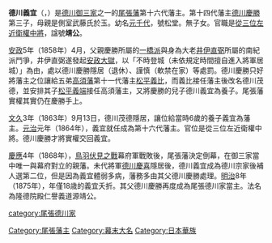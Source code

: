 {{Infobox officeholder 
| name= 德川義宜
| image= 
| caption= 

| order=[[尾張藩|尾張藩]]第16代藩主
| term_start=1864年
| term_end=1871年
| predecessor= [[德川茂德|德川茂德]]
| successor= 廢藩置縣

| birth_date={{birth date|1858|7|4}}<br />（安政5年5月24日）
| birth_place= 
| death_date={{Death date and age|1875|11|24|1858|7|4}}<br />（明治8年）
| death_place= 
| module = {{日本武士 |child=yes
|時代= 
|改名= 
|戒名= 
|墓所= 
|官位= 
|主君= 
|藩= 
|氏族=[[尾張德川家|尾張德川家]]
|父母= 
|兄弟= 
 }}
}}
'''德川義宜'''（{{jpn|j=徳川 義宜|hg=とくがわ よしのり|rm=Tokugawa Yoshinori}}，{{bd|1858年|7月4日|1875年|11月24日}}）是[[德川御三家|德川御三家]]之一的[[尾張藩|尾張藩]]第十六代藩主。第十四代藩主[[德川慶勝|德川慶勝]]第三子，母親是側室武藤氏於玉。幼名[[元千代|元千代]]，號松堂。無子女。官職是[[從三位|從三位]][[左近衛權中將|左近衛權中將]]，諡號'''靖公'''。

[[安政|安政]]5年（1858年）4月，父親慶勝所屬的[[一橋派|一橋派]]與身為大老[[井伊直弼|井伊直弼]]所屬的南紀派鬥爭，井伊直弼遂發起[[安政大獄|安政大獄]]，以「不時登城（未依規定時間擅自進入將軍居城）」為由，處以德川慶勝隱居（退休）、謹慎（軟禁在家）等處罰。德川慶勝只好將藩主之位讓給五弟[[高須藩|高須藩]]第十一代藩主[[德川茂德|松平義比]]，而義比接任藩主後改名德川茂德，並安排其子[[松平義端|松平義端]]接任高須藩主，又將慶勝的兒子德川義宜為養子。尾張藩實權其實仍在慶勝手上。

[[文久|文久]]3年（1863年）9月13日，德川茂德隱居，讓位給當時6歲的養子義宜為藩主。[[元治|元治]]元年（1864年），義宜就任成為第十六代藩主。官位是從三位左近衛權中將。德川慶勝才將實權交回義宜。

[[慶應|慶應]]4年（1868年），[[鳥羽伏見之戰|鳥羽伏見之戰]]幕府軍戰敗後，尾張藩決定倒幕，在御三家當中唯一與幕府對立的親藩。未代將軍[[德川慶喜|德川慶喜]]隱居後，德川義宜成為德川宗家後補人選第二位，但是因為義宜體弱多病，藩務多由其父德川慶勝處理。[[明治|明治]]8年（1875年），年僅18歳的義宜夭折。其父德川慶勝再度成為尾張德川家當主。法名為隆德院殿仁譽義道源靖公。

{{尾張德川家}}
{{尾張藩主|16代|1864年 - 1871年}}

[[category:尾張德川家|category:尾張德川家]]
[[Category:尾張藩主|Category:尾張藩主]]
[[Category:幕末大名|Category:幕末大名]]
[[Category:日本華族|Category:日本華族]]